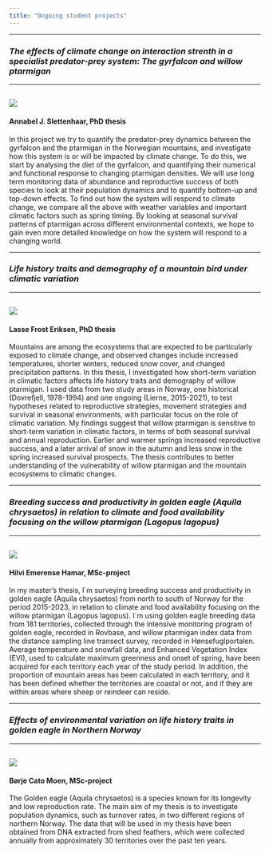 ```yaml
---
title: "Ongoing student projects"
---
```


------------------------------------------------------------------------

### *The effects of climate change on interaction strenth in a specialist predator-prey system: The gyrfalcon and willow ptarmigan*

::: grid
::: g-col-3

------------------------------------------------------------------------

## ![](images/species/gyrfalcon/STC_5805.JPG)
:::

::: g-col-9
#### Annabel J. Slettenhaar, PhD thesis

In this project we try to quantify the predator-prey dynamics between the gyrfalcon and the ptarmigan in the Norwegian mountains, and investigate how this system is or will be impacted by climate change. To do this, we start by analysing the diet of the gyrfalcon, and quantifying their numerical and functional response to changing ptarmigan densities. We will use long term monitoring data of abundance and reproductive success of both species to look at their population dynamics and to quantify bottom-up and top-down effects. To find out how the system will respond to climate change, we compare all the above with weather variables and important climatic factors such as spring timing. By looking at seasonal survival patterns of ptarmigan across different environmental contexts, we hope to gain even more detailed knowledge on how the system will respond to a changing world.
:::
:::

------------------------------------------------------------------------

### *Life history traits and demography of a mountain bird under climatic variation*

::: grid
::: g-col-3

------------------------------------------------------------------------

## ![](images/species/willow_ptarmigan/IMG_4989.JPG)
:::

::: g-col-9
#### Lasse Frost Eriksen, PhD thesis

Mountains are among the ecosystems that are expected to be particularly exposed to climate change, and observed changes include increased temperatures, shorter winters, reduced snow cover, and changed precipitation patterns. In this thesis, I investigated how short-term variation in climatic factors affects life history traits and demography of willow ptarmigan. I used data from two study areas in Norway, one historical (Dovrefjell, 1978-1994) and one ongoing (Lierne, 2015-2021), to test hypotheses related to reproductive strategies, movement strategies and survival in seasonal environments, with particular focus on the role of climatic variation. My findings suggest that willow ptarmigan is sensitive to short-term variation in climatic factors, in terms of both seasonal survival and annual reproduction. Earlier and warmer springs increased reproductive success, and a later arrival of snow in the autumn and less snow in the spring increased survival prospects. The thesis contributes to better understanding of the vulnerability of willow ptarmigan and the mountain ecosystems to climatic changes.
:::
:::

------------------------------------------------------------------------

### *Breeding success and productivity in golden eagle (Aquila chrysaetos) in relation to climate and food availability focusing on the willow ptarmigan (Lagopus lagopus)*

::: grid
::: g-col-3

------------------------------------------------------------------------

## ![](images/species/golde_eagle/IMG_9163.JPG)
:::

::: g-col-9
#### Hilvi Emerense Hamar, MSc-project

In my master's thesis, I´m surveying breeding success and productivity in golden eagle (Aquila chrysaetos) from north to south of Norway for the period 2015-2023, in relation to climate and food availability focusing on the willow ptarmigan (Lagopus lagopus). I´m using golden eagle breeding data from 181 territories, collected through the intensive monitoring program of golden eagle, recorded in Rovbase, and willow ptarmigan index data from the distance sampling line transect survey, recorded in Hønsefuglportalen. Average temperature and snowfall data, and Enhanced Vegetation Index (EVI), used to calculate maximum greenness and onset of spring, have been acquired for each territory each year of the study period. In addition, the proportion of mountain areas has been calculated in each territory, and it has been defined whether the territories are coastal or not, and if they are within areas where sheep or reindeer can reside.
:::
:::

------------------------------------------------------------------------

### *Effects of environmental variation on life history traits in golden eagle in Northern Norway*

::: grid
::: g-col-3

------------------------------------------------------------------------

## ![](images/Golden_eagle.JPG)
:::

::: g-col-9
#### Børje Cato Moen, MSc-project

The Golden eagle (Aquila chrysaetos) is a species known for its longevity and low reproduction rate. The main aim of my thesis is to investigate population dynamics, such as turnover rates, in two different regions of northern Norway. The data that will be used in my thesis have been obtained from DNA extracted from shed feathers, which were collected annually from approximately 30 territories over the past ten years.
:::
:::
